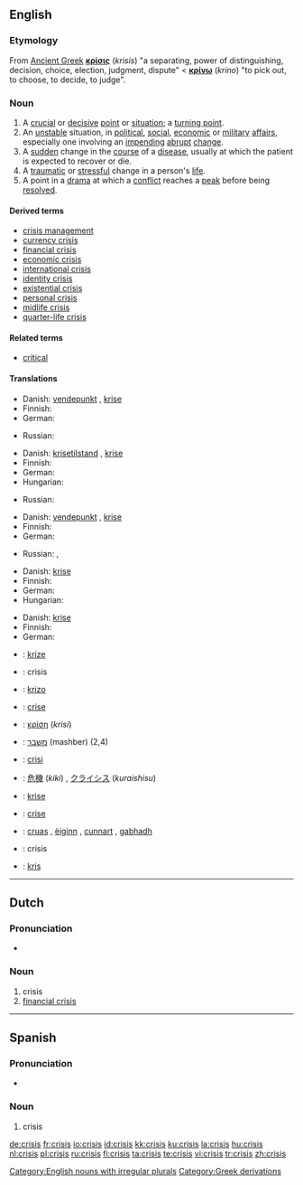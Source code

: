 {{wikipedia|dab=Crisis (disambiguation)|mul=Crisis}}
==English==

===Etymology===
From [[Ancient Greek]] '''[[κρίσις]]''' (''krisis'') "a separating, power of distinguishing, decision, choice, election,  judgment, dispute" < '''[[κρίνω]]''' (''krino'') "to pick out, to choose, to decide, to judge".

===Noun===
{{en-noun|crises}}

# A [[crucial]] or [[decisive]] [[point]] or [[situation]]; a [[turning point]].
# An [[unstable]] situation, in [[political]], [[social]], [[economic]] or [[military]] [[affair]]s, especially one involving an [[impending]] [[abrupt]] [[change]].
# A [[sudden]] change in the [[course]] of a [[disease]], usually at which the patient is expected to recover or die.
# A [[traumatic]] or [[stressful]] change in a person's [[life]].
# A point in a [[drama]] at which a [[conflict]] reaches a [[peak]] before being [[resolved]].

====Derived terms====
* [[crisis management]]
* [[currency crisis]]
* [[financial crisis]]
* [[economic crisis]]
* [[international crisis]]
* [[identity crisis]]
* [[existential crisis]]
* [[personal crisis]]
* [[midlife crisis]]
* [[quarter-life crisis]]

====Related terms====
* [[critical]]

====Translations====
{{trans-top|a crucial or decisive point or situation; a turning point}}
* Danish: [[vendepunkt]] {{n}}, [[krise]] {{c}}
* Finnish: {{t+|fi|kriisi}}
* German: {{t-|de|Krise|f}}
{{trans-mid}}
* Russian: {{t|ru|кризис|m|tr=krízis|sc=Cyrl}}
{{trans-bottom}}

{{trans-top|an unstable situation, in political, social, economic or military affairs}}
* Danish: [[krisetilstand]] {{c}}, [[krise]] {{c}}
* Finnish: {{t+|fi|kriisi}}
* German: {{t-|de|Krise|f}}
* Hungarian: {{t|hu|válság}}
{{trans-mid}}
* Russian: {{t|ru|кризис|m|tr=krízis|sc=Cyrl}}
{{trans-bottom}}

{{trans-top|a sudden change in the course of a disease}}
* Danish: [[vendepunkt]] {{n}}, [[krise]] {{c}}
* Finnish: {{t+|fi|kriisi}}
* German: {{t-|de|Krise|f}}
{{trans-mid}}
* Russian: {{t|ru|кризис|m|tr=krízis|sc=Cyrl}}, {{t|ru|криз|m|tr=kriz|sc=Cyrl}}
{{trans-bottom}}

{{trans-top|a traumatic or stressful change in a person's life}}
* Danish: [[krise]] {{c}}
* Finnish: {{t+|fi|kriisi}}
* German: {{t-|de|Krise|f}}
* Hungarian: {{t|hu|krízis}}
{{trans-mid}}
{{t|ru|кризис|m|tr=krízis|sc=Cyrl}}
{{trans-bottom}}

{{trans-top|a point in a drama at which a conflict reaches a peak before being resolved}}
* Danish: [[krise]] {{c}}
* Finnish: {{t+|fi|kriisi}}
* German: {{t-|de|Krise|f}}
{{trans-mid}}
{{t|ru|кризис|m|tr=krízis|sc=Cyrl}}
{{trans-bottom}}

{{checktrans-top}}
* {{ttbc|Czech}}: [[krize]] {{f}}
* {{ttbc|Dutch}}: crisis {{f}}
* {{ttbc|Esperanto}}: [[krizo]]
* {{ttbc|French}}: [[crise]] {{f}}
* {{ttbc|Greek}}: [[κρίση]] (''krisi'') {{f}}
* {{ttbc|Hebrew}}: [[משבר]] (mashber) {{m}} (2,4)
* {{ttbc|Italian}}: [[crisi]] {{f}}
{{trans-mid}}
* {{ttbc|Japanese}}: [[危機]] (''kiki'') , [[クライシス]] (''kuraishisu'')
* {{ttbc|Norwegian}}: [[krise]]
* {{ttbc|Portuguese}}: [[crise]] {{f}}
* {{ttbc|Scottish Gaelic}}: [[cruas]] {{m}}, [[èiginn]] {{f}}, [[cunnart]] {{m}}, [[gabhadh]] {{m}}
* {{ttbc|Spanish}}: crisis {{f}}
* {{ttbc|Swedish}}: [[kris]] {{c}}
{{trans-bottom}}

[[Category:English nouns with irregular plurals]]

----

==Dutch==

===Pronunciation===
*{{audio|Nl-crisis.ogg|audio}}

===Noun===
{{nl-noun|g=f|crises|crisisje}}

# crisis
# [[financial crisis]]

----

==Spanish==

===Pronunciation===
* {{IPA|/'kɾisis/}}

===Noun===
{{es-noun-f|pl=crisis}}

# crisis

[[Category:Greek derivations]]

[[de:crisis]]
[[fr:crisis]]
[[io:crisis]]
[[id:crisis]]
[[kk:crisis]]
[[ku:crisis]]
[[la:crisis]]
[[hu:crisis]]
[[nl:crisis]]
[[pl:crisis]]
[[ru:crisis]]
[[fi:crisis]]
[[ta:crisis]]
[[te:crisis]]
[[vi:crisis]]
[[tr:crisis]]
[[zh:crisis]]